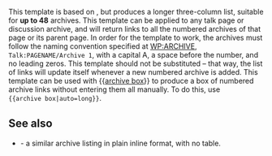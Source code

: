 {{Documentation subpage}}
<!-- PLEASE ADD CATEGORIES AND INTERWIKIS AT THE BOTTOM OF THIS PAGE -->

This template is based on {{tl|archive list}}, but produces a longer three-column list, suitable for '''up to 48''' archives. This template can be applied to any talk page or discussion archive, and will return links to all the numbered archives of that page or its parent page. In order for the template to work, the archives must follow the naming convention specified at [[WP:ARCHIVE]], <tt>Talk:PAGENAME/Archive 1</tt>, with a capital A, a space before the number, and no leading zeros. This template should not be substituted – that way, the list of links will update itself whenever a new numbered archive is added. This template can be used with {{[[Template:archive box|archive box]]}} to produce a box of numbered archive links without entering them all manually. To do this, use <tt><nowiki>{{archive&nbsp;box|auto=long}}</nowiki></tt>.

== See also ==
*{{tl|archive list long inline}} - a similar archive listing in plain inline format, with no table.

<includeonly>
<!-- CATEGORIES AND INTERWIKIS BELOW THIS LINE PLEASE -->
[[Category:存檔模板|{{PAGENAME}}]]
</includeonly>